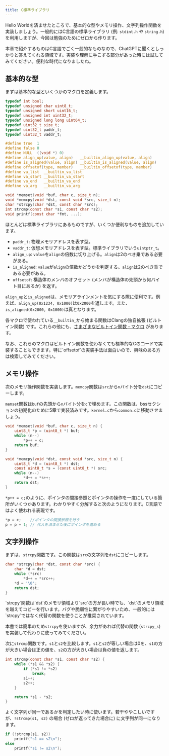 ```yaml
---
title: C標準ライブラリ
---
```


Hello Worldを済ませたところで、基本的な型やメモリ操作、文字列操作関数を実装しましょう。一般的にはC言語の標準ライブラリ (例: `stdint.h` や `string.h`) を利用しますが、今回は勉強のためにゼロから作ります。

<Info>
本章で紹介するものはC言語でごく一般的なものなので、ChatGPTに聞くとしっかりと答えてくれる領域です。実装や理解に手こずる部分があった時には試してみてください。便利な時代になりましたね。
</Info>

## 基本的な型

まずは基本的な型といくつかのマクロを定義します。

```c:common.h {1-15,21-24}
typedef int bool;
typedef unsigned char uint8_t;
typedef unsigned short uint16_t;
typedef unsigned int uint32_t;
typedef unsigned long long uint64_t;
typedef uint32_t size_t;
typedef uint32_t paddr_t;
typedef uint32_t vaddr_t;

#define true  1
#define false 0
#define NULL  ((void *) 0)
#define align_up(value, align)   __builtin_align_up(value, align)
#define is_aligned(value, align) __builtin_is_aligned(value, align)
#define offsetof(type, member)   __builtin_offsetof(type, member)
#define va_list  __builtin_va_list
#define va_start __builtin_va_start
#define va_end   __builtin_va_end
#define va_arg   __builtin_va_arg

void *memset(void *buf, char c, size_t n);
void *memcpy(void *dst, const void *src, size_t n);
char *strcpy(char *dst, const char *src);
int strcmp(const char *s1, const char *s2);
void printf(const char *fmt, ...);
```

ほとんどは標準ライブラリにあるものですが、いくつか便利なものを追加しています。

- `paddr_t`: 物理メモリアドレスを表す型。
- `vaddr_t`: 仮想メモリアドレスを表す型。標準ライブラリでいう`uintptr_t`。
- `align_up`: `value`を`align`の倍数に切り上げる。`align`は2のべき乗である必要がある。
- `is_aligned`: `value`が`align`の倍数かどうかを判定する。`align`は2のべき乗である必要がある。
- `offsetof`: 構造体のメンバのオフセット (メンバが構造体の先頭から何バイト目にあるか) を返す。

`align_up`と`is_aligned`は、メモリアラインメントを気にする際に便利です。例えば、`align_up(0x1234, 0x1000)`は`0x2000`を返します。また、`is_aligned(0x2000, 0x1000)`は真となります。

各マクロで使われている`__builtin_`から始まる関数はClangの独自拡張 (ビルトイン関数) です。これらの他にも、[さまざまなビルトイン関数・マクロ](https://clang.llvm.org/docs/LanguageExtensions.html) があります。

<Info>
なお、これらのマクロはビルトイン関数を使わなくても標準的なCのコードで実装することもできます。特に`offsetof`の実装手法は面白いので、興味のある方は検索してみてください。
</Info>

## メモリ操作

次のメモリ操作関数を実装します。`memcpy`関数は`src`から`n`バイト分を`dst`にコピーします。

`memset`関数は`buf`の先頭から`n`バイト分を`c`で埋めます。この関数は、bssセクションの初期化のために5章で実装済みです。`kernel.c`から`common.c`に移動させましょう。

```c:common.c
void *memset(void *buf, char c, size_t n) {
    uint8_t *p = (uint8_t *) buf;
    while (n--)
        *p++ = c;
    return buf;
}

void *memcpy(void *dst, const void *src, size_t n) {
    uint8_t *d = (uint8_t *) dst;
    const uint8_t *s = (const uint8_t *) src;
    while (n--)
        *d++ = *s++;
    return dst;
}
```

`*p++ = c;`のように、ポインタの間接参照とポインタの操作を一度にしている箇所がいくつかあります。わかりやすく分解すると次のようになります。C言語ではよく使われる表現です。

```c
*p = c;    //ポインタの間接参照を行う
p = p + 1; // 代入を済ませた後にポインタを進める
```

## 文字列操作

まずは、`strcpy`関数です。この関数は`src`の文字列を`dst`にコピーします。

```c:common.c
char *strcpy(char *dst, const char *src) {
    char *d = dst;
    while (*src)
        *d++ = *src++;
    *d = '\0';
    return dst;
}
```

<Warning>
`strcpy`関数は`dst`のメモリ領域より`src`の方が長い時でも、`dst`のメモリ領域を越えてコピーを行います。バグや脆弱性に繋がりやすいため、一般的には`strcpy`ではなく代替の関数を使うことが推奨されています。

本書では簡単のため`strcpy`を使いますが、余力があれば代替の関数 (`strcpy_s`) を実装して代わりに使ってみてください。
</Warning>

次に`strcmp`関数です。`s1`と`s2`を比較します。`s1`と`s2`が等しい場合は0を、`s1`の方が大きい場合は正の値を、`s2`の方が大きい場合は負の値を返します。

```c:common.c
int strcmp(const char *s1, const char *s2) {
    while (*s1 && *s2) {
        if (*s1 != *s2)
            break;
        s1++;
        s2++;
    }

    return *s1 - *s2;
}
```

よく文字列が同一であるかを判定したい時に使います。若干ややこしいですが、`!strcmp(s1, s2)` の場合 (ゼロが返ってきた場合に) に文字列が同一になります。

```c
if (!strcmp(s1, s2))
    printf("s1 == s2\n");
else
    printf("s1 != s2\n");
```
